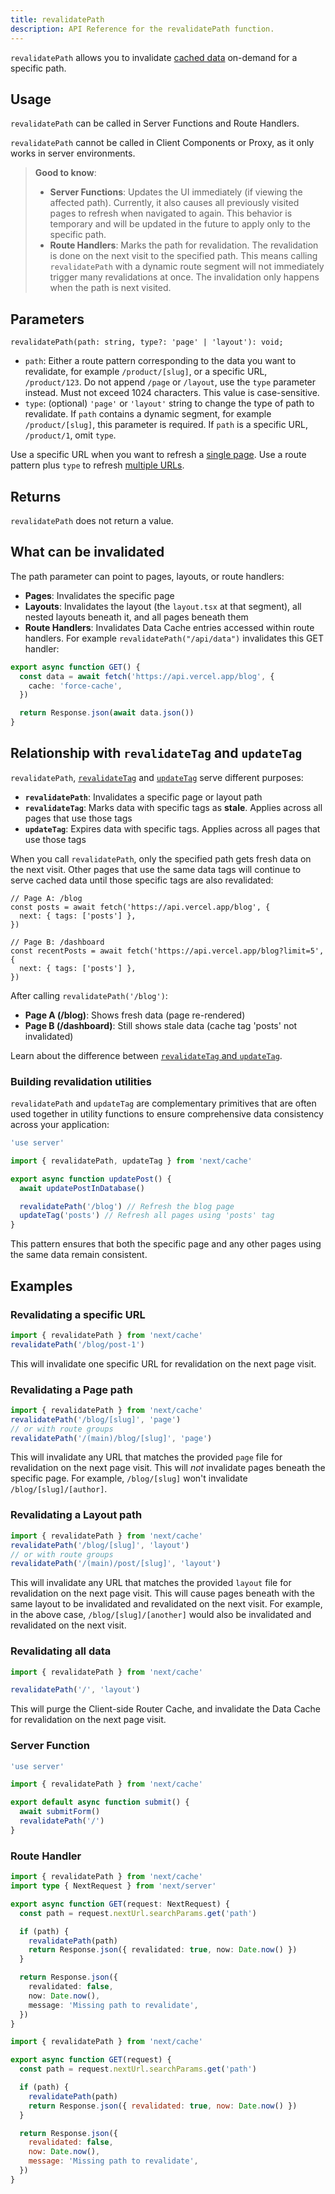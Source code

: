 ```yaml
---
title: revalidatePath
description: API Reference for the revalidatePath function.
---
```


`revalidatePath` allows you to invalidate [cached data](/docs/app/guides/caching) on-demand for a specific path.

## Usage

`revalidatePath` can be called in Server Functions and Route Handlers.

`revalidatePath` cannot be called in Client Components or Proxy, as it only works in server environments.

> **Good to know**:
>
> - **Server Functions**: Updates the UI immediately (if viewing the affected path). Currently, it also causes all previously visited pages to refresh when navigated to again. This behavior is temporary and will be updated in the future to apply only to the specific path.
> - **Route Handlers**: Marks the path for revalidation. The revalidation is done on the next visit to the specified path. This means calling `revalidatePath` with a dynamic route segment will not immediately trigger many revalidations at once. The invalidation only happens when the path is next visited.

## Parameters

```tsx
revalidatePath(path: string, type?: 'page' | 'layout'): void;
```

- `path`: Either a route pattern corresponding to the data you want to revalidate, for example `/product/[slug]`, or a specific URL, `/product/123`. Do not append `/page` or `/layout`, use the `type` parameter instead. Must not exceed 1024 characters. This value is case-sensitive.
- `type`: (optional) `'page'` or `'layout'` string to change the type of path to revalidate. If `path` contains a dynamic segment, for example `/product/[slug]`, this parameter is required. If `path` is a specific URL, `/product/1`, omit `type`.

Use a specific URL when you want to refresh a [single page](#revalidating-a-specific-url). Use a route pattern plus `type` to refresh [multiple URLs](#revalidating-a-page-path).

## Returns

`revalidatePath` does not return a value.

## What can be invalidated

The path parameter can point to pages, layouts, or route handlers:

- **Pages**: Invalidates the specific page
- **Layouts**: Invalidates the layout (the `layout.tsx` at that segment), all nested layouts beneath it, and all pages beneath them
- **Route Handlers**: Invalidates Data Cache entries accessed within route handlers. For example `revalidatePath("/api/data")` invalidates this GET handler:

```ts filename="app/api/data/route.ts"
export async function GET() {
  const data = await fetch('https://api.vercel.app/blog', {
    cache: 'force-cache',
  })

  return Response.json(await data.json())
}
```

## Relationship with `revalidateTag` and `updateTag`

`revalidatePath`, [`revalidateTag`](/docs/app/api-reference/functions/revalidateTag) and [`updateTag`](/docs/app/api-reference/functions/updateTag) serve different purposes:

- **`revalidatePath`**: Invalidates a specific page or layout path
- **`revalidateTag`**: Marks data with specific tags as **stale**. Applies across all pages that use those tags
- **`updateTag`**: Expires data with specific tags. Applies across all pages that use those tags

When you call `revalidatePath`, only the specified path gets fresh data on the next visit. Other pages that use the same data tags will continue to serve cached data until those specific tags are also revalidated:

```tsx
// Page A: /blog
const posts = await fetch('https://api.vercel.app/blog', {
  next: { tags: ['posts'] },
})

// Page B: /dashboard
const recentPosts = await fetch('https://api.vercel.app/blog?limit=5', {
  next: { tags: ['posts'] },
})
```

After calling `revalidatePath('/blog')`:

- **Page A (/blog)**: Shows fresh data (page re-rendered)
- **Page B (/dashboard)**: Still shows stale data (cache tag 'posts' not invalidated)

Learn about the difference between [`revalidateTag` and `updateTag`](/docs/app/api-reference/functions/updateTag#differences-from-revalidatetag).

### Building revalidation utilities

`revalidatePath` and `updateTag` are complementary primitives that are often used together in utility functions to ensure comprehensive data consistency across your application:

```ts
'use server'

import { revalidatePath, updateTag } from 'next/cache'

export async function updatePost() {
  await updatePostInDatabase()

  revalidatePath('/blog') // Refresh the blog page
  updateTag('posts') // Refresh all pages using 'posts' tag
}
```

This pattern ensures that both the specific page and any other pages using the same data remain consistent.

## Examples

### Revalidating a specific URL

```ts
import { revalidatePath } from 'next/cache'
revalidatePath('/blog/post-1')
```

This will invalidate one specific URL for revalidation on the next page visit.

### Revalidating a Page path

```ts
import { revalidatePath } from 'next/cache'
revalidatePath('/blog/[slug]', 'page')
// or with route groups
revalidatePath('/(main)/blog/[slug]', 'page')
```

This will invalidate any URL that matches the provided `page` file for revalidation on the next page visit. This will _not_ invalidate pages beneath the specific page. For example, `/blog/[slug]` won't invalidate `/blog/[slug]/[author]`.

### Revalidating a Layout path

```ts
import { revalidatePath } from 'next/cache'
revalidatePath('/blog/[slug]', 'layout')
// or with route groups
revalidatePath('/(main)/post/[slug]', 'layout')
```

This will invalidate any URL that matches the provided `layout` file for revalidation on the next page visit. This will cause pages beneath with the same layout to be invalidated and revalidated on the next visit. For example, in the above case, `/blog/[slug]/[another]` would also be invalidated and revalidated on the next visit.

### Revalidating all data

```ts
import { revalidatePath } from 'next/cache'

revalidatePath('/', 'layout')
```

This will purge the Client-side Router Cache, and invalidate the Data Cache for revalidation on the next page visit.

### Server Function

```ts filename="app/actions.ts" switcher
'use server'

import { revalidatePath } from 'next/cache'

export default async function submit() {
  await submitForm()
  revalidatePath('/')
}
```

### Route Handler

```ts filename="app/api/revalidate/route.ts" switcher
import { revalidatePath } from 'next/cache'
import type { NextRequest } from 'next/server'

export async function GET(request: NextRequest) {
  const path = request.nextUrl.searchParams.get('path')

  if (path) {
    revalidatePath(path)
    return Response.json({ revalidated: true, now: Date.now() })
  }

  return Response.json({
    revalidated: false,
    now: Date.now(),
    message: 'Missing path to revalidate',
  })
}
```

```js filename="app/api/revalidate/route.js" switcher
import { revalidatePath } from 'next/cache'

export async function GET(request) {
  const path = request.nextUrl.searchParams.get('path')

  if (path) {
    revalidatePath(path)
    return Response.json({ revalidated: true, now: Date.now() })
  }

  return Response.json({
    revalidated: false,
    now: Date.now(),
    message: 'Missing path to revalidate',
  })
}
```
